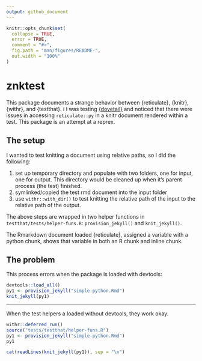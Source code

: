 ```yaml
---
output: github_document
---
```


<!-- README.md is generated from README.Rmd. Please edit that file -->

```r
knitr::opts_chunk$set(
  collapse = TRUE,
  error = TRUE,
  comment = "#>",
  fig.path = "man/figures/README-",
  out.width = "100%"
)
```

# znktest

<!-- badges: start -->
<!-- badges: end -->


This package documents a strange behavior between {reticulate}, {knitr}, 
{withr}, and {testthat}. 
i
I was testing [{dovetail}](https://github.com/carpentries/dovetail) and noticed
that there were issues in accessing `reticulate::py` in a knitr document 
rendered within a test. This package is an attempt at a reprex.

## The setup

I wanted to test knitting a document using relative paths, so I did the following:

1. set up temporary directory and populate with two folders, one for input, 
   one for output. This directory would be cleaned up when it's parent process 
   (the test) finished. 
2. symlinked/copied the test rmd document into the input folder
3. use `withr::with_dir()` to test knitting the relative path of the input to the
   relative path of the output. 
   
The above steps are wrapped in two helper functions in 
`testthat/tests/helper-funs.R`: `provision_jekyll()` and `knit_jekyll()`. 

The Rmarkdown document loaded {reticulate}, assigned a variable with a python
chunk, shows that variable in both an R chunk and inline chunk.

## The problem

This process errors when the package is loaded with devtools:

```r
devtools::load_all()
py1 <- provision_jekyll("simple-python.Rmd")
knit_jekyll(py1)
```

-----------

When the test helpers a loaded without devtools, they work okay. 

```r
withr::deferred_run()
source("tests/testthat/helper-funs.R")
py1 <- provision_jekyll("simple-python.Rmd")
py1
```

```r
cat(readLines(knit_jekyll(py1)), sep = "\n")
```
